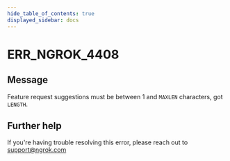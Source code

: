 ```yaml
---
hide_table_of_contents: true
displayed_sidebar: docs
---
```



# ERR_NGROK_4408

## Message

Feature request suggestions must be between 1 and `MAXLEN` characters, got `LENGTH`.

<ErrorDetails error="err_ngrok_4408" />

## Further help

If you're having trouble resolving this error, please reach out to [support@ngrok.com](mailto:support@ngrok.com?subject=Help%20with%20ERR_NGROK_4408)
